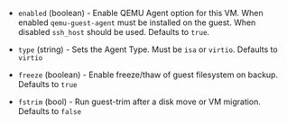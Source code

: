 <!-- Code generated from the comments of the agentConfig struct in builder/proxmox/common/config.go; DO NOT EDIT MANUALLY -->

- `enabled` (boolean) - Enable QEMU Agent option for this VM. When enabled
  `qemu-guest-agent` must be installed on the guest. When disabled
  `ssh_host` should be used. Defaults to `true`.

- `type` (string) - Sets the Agent Type. Must be `isa` or `virtio`. Defaults to `virtio`

- `freeze` (boolean) - Enable freeze/thaw of guest filesystem on backup. Defaults to `true`

- `fstrim` (bool) - Run guest-trim after a disk move or VM migration. Defaults to `false`

<!-- End of code generated from the comments of the agentConfig struct in builder/proxmox/common/config.go; -->
